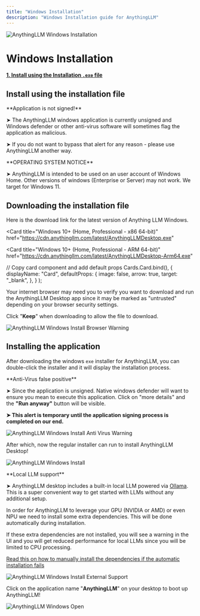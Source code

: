 ```yaml
---
title: "Windows Installation"
description: "Windows Installation guide for AnythingLLM"
---
```



<Image
  src="/images/getting-started/installation/windows/header-image.png"
  height={1080}
  width={1920}
  quality={100}
  alt="AnythingLLM Windows Installation"
/>

# Windows Installation

**[1. Install using the Installation `.exe` file](#install-using-the-installation-file)**

## Install using the installation file

<Callout type="warning" emoji="⚠️">
  **Application is not signed!**

➤ The AnythingLLM windows application is currently unsigned and Windows defender or other anti-virus software will sometimes flag the application as malicious.

➤ If you do not want to bypass that alert for any reason - please use AnythingLLM another way.

</Callout>

<Callout type="warning" emoji="️⚠️">
  **OPERATING SYSTEM NOTICE**

➤ AnythingLLM is intended to be used on an user account of Windows Home. Other versions of windows (Enterprise or Server) may not work. We target for Windows 11.

</Callout>

## Downloading the installation file

Here is the download link for the latest version of Anything LLM Windows.

<Card
  title="Windows 10+ (Home, Professional - x86 64-bit)"
  href="https://cdn.anythingllm.com/latest/AnythingLLMDesktop.exe"
></Card>

<Card
  title="Windows 10+ (Home, Professional - ARM 64-bit)"
  href="https://cdn.anythingllm.com/latest/AnythingLLMDesktop-Arm64.exe"
></Card>

  // Copy card component and add default props
  Cards.Card.bind(),
  {
    displayName: "Card",
    defaultProps: {
      image: false,
      arrow: true,
      target: "_blank",
    },
  }
);

Your internet browser may need you to verify you want to download and run the AnythingLLM Desktop app since it may be marked as "untrusted" depending on your browser security settings.

Click "**Keep**" when downloading to allow the file to download.

<Image
  src="/images/getting-started/installation/windows/browser-warning.png"
  height={1080}
  width={1920}
  quality={100}
  alt="AnythingLLM Windows Install Browser Warning"
/>

## Installing the application

After downloading the windows `exe` installer for AnythingLLM, you can double-click the installer and it will display the installation process.

<Callout type="info" emoji="️💡">
  **Anti-Virus false positive**

➤ Since the application is unsigned. Native windows defender will want to ensure you mean to execute this application. Click on "more details" and the **"Run anyway"** button will be visible.

**➤ This alert is temporary until the application signing process is completed on our end.**

</Callout>

<Image
  src="/images/getting-started/installation/windows/anti-virus-warning.png"
  height={1080}
  width={1920}
  quality={100}
  alt="AnythingLLM Windows Install Anti Virus Warning"
/>

After which, now the regular installer can run to install AnythingLLM Desktop!

<Image
  src="/images/getting-started/installation/windows/install.png"
  height={1080}
  width={1920}
  quality={100}
  alt="AnythingLLM Windows Install"
/>

<Callout type="info" emoji="️💡">
  **Local LLM support**

➤ AnythingLLM desktop includes a built-in local LLM powered via [Ollama](https://ollama.com/). This is a super convenient way to get started with LLMs without any additional setup.

In order for AnythingLLM to leverage your GPU (NVIDIA or AMD) or even NPU we need to install some extra dependencies. This will be done automatically during installation.

If these extra dependencies are not installed, you will see a warning in the UI and you will get reduced performance for local LLMs since you will be limited to CPU processing.

[Read this on how to manually install the dependencies if the automatic installation fails](./manual-install.mdx)

</Callout>

<Image
  src="/images/getting-started/installation/windows/external-support.png"
  height={1080}
  width={1920}
  quality={100}
  alt="AnythingLLM Windows Install External Support"
/>

Click on the application name "**AnythingLLM**" on your desktop to boot up AnythingLLM!

<Image
  src="/images/getting-started/installation/windows/desktop.png"
  height={1080}
  width={1920}
  quality={100}
  alt="AnythingLLM Windows Open"
/>
